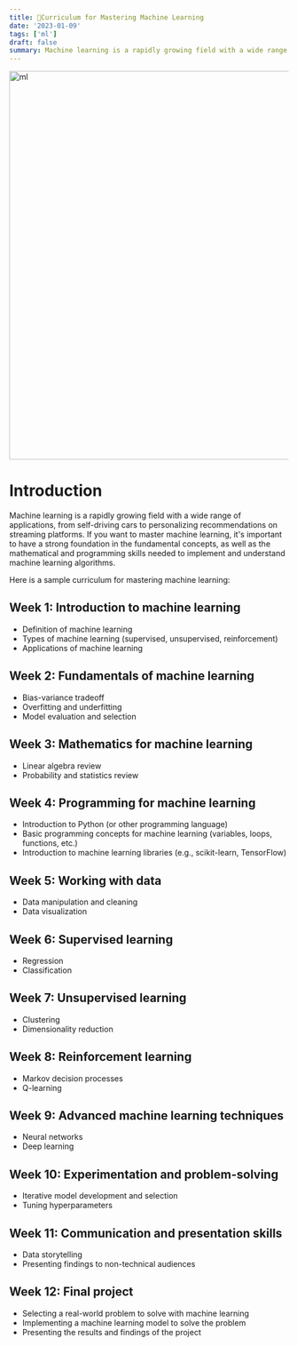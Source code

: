 ```yaml
---
title: 📘Curriculum for Mastering Machine Learning
date: '2023-01-09'
tags: ['ml']
draft: false
summary: Machine learning is a rapidly growing field with a wide range of applications, from self-driving cars to personalizing recommendations on streaming platforms. If you want to master machine learning, it's important to have a strong foundation in the fundamental concepts.
---
```


<div className="grid place-items-center">
  <img
    className="inline rounded-lg"
    src="https://images.squarespace-cdn.com/content/v1/5feb53185d3dab691b47361b/1609930650139-9NRI63XUJ29Y7E9LEA9G/12eca-machine-learning.gif"
    alt="ml"
    width="700"
    height="700"
  />
</div>

# Introduction
Machine learning is a rapidly growing field with a wide range of applications, from self-driving cars to personalizing recommendations on streaming platforms. If you want to master machine learning, it's important to have a strong foundation in the fundamental concepts, as well as the mathematical and programming skills needed to implement and understand machine learning algorithms.

Here is a sample curriculum for mastering machine learning:

## Week 1: Introduction to machine learning
- Definition of machine learning
- Types of machine learning (supervised, unsupervised, reinforcement)
- Applications of machine learning

## Week 2: Fundamentals of machine learning
- Bias-variance tradeoff
- Overfitting and underfitting
- Model evaluation and selection

## Week 3: Mathematics for machine learning
- Linear algebra review
- Probability and statistics review

## Week 4: Programming for machine learning
- Introduction to Python (or other programming language)
- Basic programming concepts for machine learning (variables, loops, functions, etc.)
- Introduction to machine learning libraries (e.g., scikit-learn, TensorFlow)

## Week 5: Working with data
- Data manipulation and cleaning
- Data visualization

## Week 6: Supervised learning
- Regression
- Classification

## Week 7: Unsupervised learning
- Clustering
- Dimensionality reduction

## Week 8: Reinforcement learning
- Markov decision processes
- Q-learning

## Week 9: Advanced machine learning techniques
- Neural networks
- Deep learning

## Week 10: Experimentation and problem-solving
- Iterative model development and selection
- Tuning hyperparameters

## Week 11: Communication and presentation skills
- Data storytelling
- Presenting findings to non-technical audiences

## Week 12: Final project
- Selecting a real-world problem to solve with machine learning
- Implementing a machine learning model to solve the problem
- Presenting the results and findings of the project